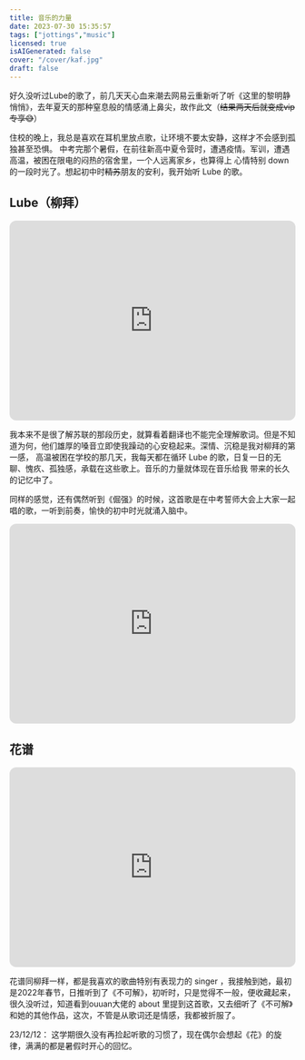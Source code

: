 ---
title: 音乐的力量
date: 2023-07-30 15:35:57
tags: ["jottings","music"]
licensed: true
isAIGenerated: false
cover: "/cover/kaf.jpg"
draft: false
---

好久没听过Lube的歌了，前几天天心血来潮去网易云重新听了听《这里的黎明静悄悄》，去年夏天的那种窒息般的情感涌上鼻尖，故作此文（~~结果两天后就变成vip专享😅~~）

<Excerpt />

住校的晚上，我总是喜欢在耳机里放点歌，让环境不要太安静，这样才不会感到孤独甚至恐惧。
中考完那个暑假，在前往新高中夏令营时，遭遇疫情。军训，遭遇高温，被困在限电的闷热的宿舍里，一个人远离家乡，也算得上
心情特别 down 的一段时光了。想起初中时~~精苏~~朋友的安利，我开始听 Lube 的歌。

## Lube（柳拜）

<iframe style="border-radius:12px" src="https://open.spotify.com/embed/artist/4Z2QXZRqTdguBQrM8pr4eD?utm_source=generator" width="100%" height="352" frameBorder="0" allowfullscreen="" allow="autoplay; clipboard-write; encrypted-media; fullscreen; picture-in-picture" loading="lazy"></iframe>

我本来不是很了解苏联的那段历史，就算看着翻译也不能完全理解歌词。但是不知道为何，他们雄厚的嗓音立即使我躁动的心安稳起来。深情、沉稳是我对柳拜的第一感，
高温被困在学校的那几天，我每天都在循环 Lube 的歌，日复一日的无聊、愧疚、孤独感，承载在这些歌上。音乐的力量就体现在音乐给我
带来的长久的记忆中了。

同样的感觉，还有偶然听到《倔强》的时候，这首歌是在中考誓师大会上大家一起唱的歌，一听到前奏，愉快的初中时光就涌入脑中。

<iframe style="border-radius:12px" src="https://open.spotify.com/embed/track/1HvAJPhhs2LnNViKxQ7APT?utm_source=generator" width="100%" height="352" frameBorder="0" allowfullscreen="" allow="autoplay; clipboard-write; encrypted-media; fullscreen; picture-in-picture" loading="lazy"></iframe>

## 花谱

<iframe style="border-radius:12px" src="https://open.spotify.com/embed/artist/2c32JruIkUyfdycHmhIph4?utm_source=generator" width="100%" height="352" frameBorder="0" allowfullscreen="" allow="autoplay; clipboard-write; encrypted-media; fullscreen; picture-in-picture" loading="lazy"></iframe>

花谱同柳拜一样，都是我喜欢的歌曲特别有表现力的 singer ，我接触到她，最初是2022年春节，日推听到了《不可解》，初听时，只是觉得不一般，便收藏起来，
很久没听过，知道看到ouuan大佬的 about 里提到这首歌，又去细听了《不可解》和她的其他作品，这次，不管是从歌词还是情感，我都被折服了。

23/12/12：
这学期很久没有再捡起听歌的习惯了，现在偶尔会想起《花》的旋律，满满的都是暑假时开心的回忆。
